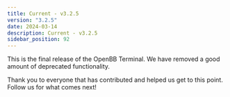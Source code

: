 ```yaml
---
title: Current - v3.2.5
version: "3.2.5"
date: 2024-03-14
description: Current - v3.2.5
sidebar_position: 92
---
```


This is the final release of the OpenBB Terminal.  We have removed a good amount of deprecated functionality.

Thank you to everyone that has contributed and helped us get to this point.  Follow us for what comes next!
